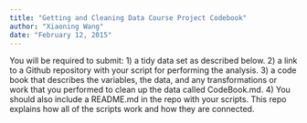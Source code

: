 ---
title: "Getting and Cleaning Data Course Project Codebook"
author: "Xiaoning Wang"
date: "February 12, 2015"
---

You will be required to submit:
1) a tidy data set as described below.
2) a link to a Github repository with your script for performing the analysis.
3) a code book that describes the variables, the data, and any transformations or work that you performed to clean up the data called CodeBook.md.
4) You should also include a README.md in the repo with your scripts. This repo explains how all of the scripts work and how they are connected.